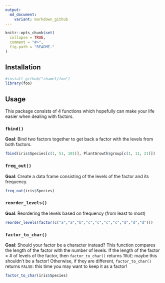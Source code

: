 ```yaml
---
output:
  md_document:
    variant: markdown_github
---
```


<!-- README.md is generated from README.Rmd. Please edit that file -->

```r
knitr::opts_chunk$set(
  collapse = TRUE,
  comment = "#>",
  fig.path = "README-"
)
```

## Installation

```r
#install_github("zhamel/foo")
library(foo)
```

## Usage

This package consists of 4 functions which hopefully can make your life easier when dealing with factors.

### `fbind()`

**Goal**: Bind two factors together to get back a factor with the levels from both factors.

```r
fbind(iris$Species[c(1, 51, 101)], PlantGrowth$group[c(1, 11, 21)])
```

### `freq_out()`

**Goal**: Create a data frame consisting of the levels of the factor and its frequency.

```r
freq_out(iris$Species)
```

### `reorder_levels()`

**Goal**: Reordering the levels based on frequency (from least to most)

```r
reorder_levels(factor(c("a","a","b","c","c","c","c","d","d","d")))
```

### `factor_to_char()`

**Goal**: Should your factor be a character instead? This function compares the length of the factor with the number of levels. If the length of the factor = # of levels of the factor, then `factor_to_char()` returns `TRUE`: maybe this shouldn't be a factor! Otherwise, if they are different, `factor_to_char()` returns `FALSE`: this time you may want to keep it as a factor!

```r
factor_to_char(iris$Species)
```

